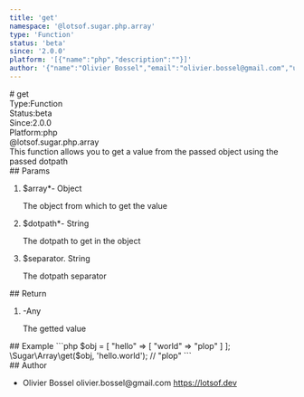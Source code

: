 ```yaml
---
title: 'get'
namespace: '@lotsof.sugar.php.array'
type: 'Function'
status: 'beta'
since: '2.0.0'
platform: '[{"name":"php","description":""}]'
author: '{"name":"Olivier Bossel","email":"olivier.bossel@gmail.com","url":"https://lotsof.dev"}'
---
```

<div class="docmap-mdx">
# get
<div class="_metas">
<div class="_type"><span class="_type-label">Type:</span><span class="_type-value">Function</span></div>
<div class="_status"><span class="_status-label">Status:</span><span class="_status-value -beta">beta</span></div>
<div class="_since"><span class="_since-label">Since:</span><span class="_since-value">2.0.0</span></div>
<div class="_platform"><span class="_platform-label">Platform:</span><span class="_platform-value -php">php</span></div>
</div>
<div class="_namespace">@lotsof.sugar.php.array</div>
<div class="_description typo-format typo-rhythm">
This function allows you to get a value from the passed object using the passed dotpath
</div>
<div class="_params">
## Params
<ol class="_list">
<li class="_item">
<span class="_name">$array<span class="_required">*</span></span><span class="_default">-</span> <span class="_type">Object</span>
<p class="_description">The object from which to get the value</p>
</li>
<li class="_item">
<span class="_name">$dotpath<span class="_required">*</span></span><span class="_default">-</span> <span class="_type">String</span>
<p class="_description">The dotpath to get in the object</p>
</li>
<li class="_item">
<span class="_name">$separator</span><span class="_default">&period;</span> <span class="_type">String</span>
<p class="_description">The dotpath separator</p>
</li>
</ol>
</div>
<div class="_return">
## Return
<ol class="_list">
<li class="_item">
<span class="_default">-</span><span class="_type">Any</span>
<p class="_description">The getted value</p>
</li>
</ol>
</div>
<div class="_examples">
## Example
```php
$obj = [
  "hello" => [
     "world" => "plop"
  ]
];
\Sugar\Array\get($obj, 'hello.world'); // "plop"
```
</div>
<div class="_author">
## Author
<ul class="_list">
<li class="_item">
<span class="_name">Olivier Bossel</span>
<span class="_email">olivier.bossel@gmail.com</span>
<a href="https://lotsof.dev" target="_blank" class="_url">https://lotsof.dev</a>
</li>
</ul>
</div>
</div>